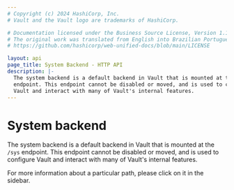 ```yaml
---
# Copyright (c) 2024 HashiCorp, Inc.
# Vault and the Vault logo are trademarks of HashiCorp.

# Documentation licensed under the Business Source License, Version 1.1.
# The original work was translated from English into Brazilian Portuguese.
# https://github.com/hashicorp/web-unified-docs/blob/main/LICENSE

layout: api
page_title: System Backend - HTTP API
description: |-
  The system backend is a default backend in Vault that is mounted at the `/sys`
  endpoint. This endpoint cannot be disabled or moved, and is used to configure
  Vault and interact with many of Vault's internal features.
---
```


# System backend

The system backend is a default backend in Vault that is mounted at the `/sys`
endpoint. This endpoint cannot be disabled or moved, and is used to configure
Vault and interact with many of Vault's internal features.

For more information about a particular path, please click on it in the sidebar.
